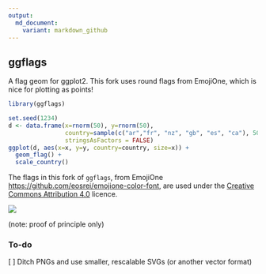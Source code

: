```yaml
---
output:
  md_document:
    variant: markdown_github
---
```

## ggflags

A flag geom for ggplot2. This fork uses round flags from EmojiOne, which is nice for plotting as points!

```r
library(ggflags)

set.seed(1234)
d <- data.frame(x=rnorm(50), y=rnorm(50), 
                country=sample(c("ar","fr", "nz", "gb", "es", "ca"), 50, TRUE), 
                stringsAsFactors = FALSE)
ggplot(d, aes(x=x, y=y, country=country, size=x)) + 
  geom_flag() + 
  scale_country()
```

The flags in this fork of `ggflags`, from EmojiOne <https://github.com/eosrei/emojione-color-font>, are used under the [Creative Commons Attribution 4.0](https://github.com/eosrei/emojione-color-font/blob/master/LICENSE.md) licence.

![](README_files/figure-markdown_github/flags.png)

(note: proof of principle only)

### To-do

[ ] Ditch PNGs and use smaller, rescalable SVGs (or another vector format)
